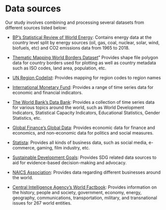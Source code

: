 # Data sources

Our study involves combining and processing several datasets from different sources listed below:

- [BP’s Statistical Review of World Energy](https://www.bp.com/en/global/corporate/energy-economics/statistical-review-of-world-energy.html):
Contains energy data at the country level split by energy sources (oil, gas, coal, nuclear, solar, wind, biofuels, etc) and CO2 emissions data from 1965 to 2018.

- [Thematic Mapping World Borders Dataset](http://thematicmapping.org/downloads/world_borders.php)"
Provides shape file polygon data for country borders used for plotting as well as country metadata such as ISO codes, land area, population, etc.
- [UN Region Codelist](https://apps.who.int/gho/data/node.metadata.UNREGION?lang=en):
Provides mapping for region codes to region names

- [International Monetary Fund](https://www.imf.org/en/Data):
Provides a range of time series data for economic and financial indicators.

- [The World Bank’s Data Bank](https://databank.worldbank.org/home):
Provides a collection of time series data for various topics around the world, such as World Development Indicators, Statistical Capacity Indicators, Educational Statistics, Gender Statistics, etc.

- [Global Finance’s Global Data](https://www.gfmag.com/global-data/):
Provides economic data for  finance and economics,  and non-economic data for politics and social measures.

- [Statista](https://www.statista.com/):
Provides all kinds of business data, such as social media, e-commerce, gaming, film industry, etc. 

- [Sustainable Development Goals](http://www.sdg.org/#catalog):
Provides SDG related data sources to aid for evidence-based decision-making and advocacy.

- [NAICS Association](https://www.naics.com/business-lists/counts-by-country/):
Provides data regarding different businesses around the world.

- [Central Intelligence Agency’s World Factbook](https://www.cia.gov/library/publications/resources/the-world-factbook/):
Provides information on the history, people and society, government, economy, energy, geography, communications, transportation, military, and transnational issues for 267 world entities.
